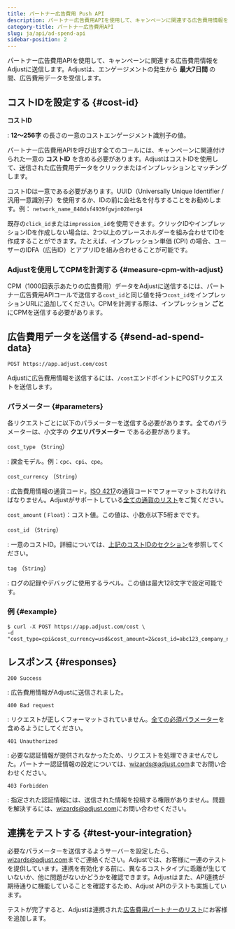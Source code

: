 ```yaml
---
title: パートナー広告費用 Push API
description: パートナー広告費用APIを使用して、キャンペーンに関連する広告費用情報をAdjustに送信します。
category-title: パートナー広告費用API
slug: ja/api/ad-spend-api
sidebar-position: 2
---
```


パートナー広告費用APIを使用して、キャンペーンに関連する広告費用情報をAdjustに送信します。Adjustは、エンゲージメントの発生から **最大7日間** の間、広告費用データを受信します。

## コストIDを設定する \{\#cost\-id\}

**コストID**

: **12〜256字** の長さの一意のコストエンゲージメント識別子の値。

パートナー広告費用APIを呼び出す全てのコールには、キャンペーンに関連付けられた一意の **コストID** を含める必要があります。AdjustはコストIDを使用して、送信された広告費用データをクリックまたはインプレッションとマッチングします。

コストIDは一意である必要があります。UUID（Universally Unique Identifier / 汎用一意識別子）を使用するか、IDの前に会社名を付与することをお勧めします。例： `network_name_848dsf4939fgwjn028erg4`

既存の`click_id`または`impression_id`を使用できます。クリックIDやインプレッションIDを作成しない場合は、2つ以上のプレースホルダーを組み合わせてIDを作成することができます。たとえば、インプレッション単価 \(CPI\) の場合、ユーザーのIDFA（広告ID）とアプリIDを組み合わせることが可能です。

### Adjustを使用してCPMを計測する {#measure-cpm-with-adjust}

CPM（1000回表示あたりの広告費用）データをAdjustに送信するには、パートナー広告費用APIコールで送信する`cost_id`と同じ値を持つ`cost_id`をインプレッションURLに追加してください。CPMを計測する際は、インプレッション **ごと** にCPMを送信する必要があります。

## 広告費用データを送信する \{\#send\-ad\-spend\-data\}

<CodeBlock title="エンドポイント" highlight="/cost">

```http
POST https://app.adjust.com/cost
```

</CodeBlock>

Adjustに広告費用情報を送信するには、`/cost`エンドポイントにPOSTリクエストを送信します。

### パラメーター {#parameters}

各リクエストごとに以下のパラメーターを送信する必要があります。全てのパラメーターは、小文字の **クエリパラメーター** である必要があります。

`cost_type` （`String`）

: 課金モデル。例：`cpc`、`cpi`、`cpe`。

`cost_currency` （`String`）

: 広告費用情報の通貨コード。[ISO 4217](https://www.iban.com/currency-codes)の通貨コードでフォーマットされなければなりません。Adjustがサポートしている[全ての通貨のリスト](https://help.adjust.com/ja/article/supported-currencies)をご覧ください。

`cost_amount` \( `Float`\)：コスト値。この値は、小数点以下5桁までです。

`cost_id` （`String`）

: 一意のコストID。詳細については、[上記のコストIDのセクション](#cost-id)を参照してください。

`tag` （`String`）

: ログの記録やデバッグに使用するラベル。この値は最大128文字で設定可能です。

### 例 {#example}

<CodeBlock title="cURL" highlight="cost_type, cost_currency, cost_amount, cost_id, tag">

```console
$ curl -X POST https://app.adjust.com/cost \
-d "cost_type=cpi&cost_currency=usd&cost_amount=2&cost_id=abc123_company_name_test_1&tag=company_name_test"
```

</CodeBlock>

## レスポンス \{\#responses\}

`200 Success`

: 広告費用情報がAdjustに送信されました。

`400 Bad request`

: リクエストが正しくフォーマットされていません。[全ての必須パラメーター](#parameters)を含めるようにしてください。

`401 Unauthorized`

: 必要な認証情報が提供されなかったため、リクエストを処理できませんでした。パートナー認証情報の設定については、[wizards@adjust.com](mailto:wizards@adjust.com)までお問い合わせください。

`403 Forbidden`

: 指定された認証情報には、送信された情報を投稿する権限がありません。問題を解決するには、[wizards@adjust.com](mailto:wizards@adjust.com)にお問い合わせください。

## 連携をテストする \{\#test\-your\-integration\}

必要なパラメーターを送信するようサーバーを設定したら、[wizards@adjust.com](mailto:wizards@adjust.com)までご連絡ください。Adjustでは、お客様に一連のテストを提供しています。連携を有効化する前に、異なるコストタイプに乖離が生じていないか、他に問題がないかどうかを確認できます。Adjustはまた、API連携が期待通りに機能していることを確認するため、Adjust APIのテストも実施しています。

テストが完了すると、Adjustは連携された[広告費用パートナーのリスト](https://help.adjust.com/ja/article/ad-spend-api-integrations#supported-partners)にお客様を追加します。
